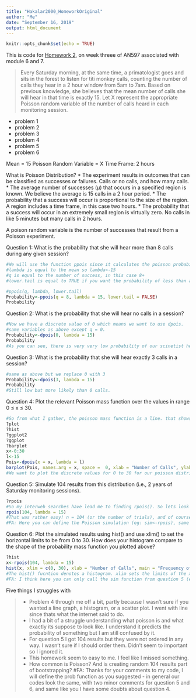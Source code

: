 ```yaml
---
title: "Hakalar2000_HomeworkOriginal"
author: "Me"
date: "September 16, 2019"
output: html_document
---
```


```r
knitr::opts_chunk$set(echo = TRUE)
```
This is code for [Homework 2](https://fuzzyatelin.github.io/bioanth-stats/homework-02.html), on week threee of AN597 associated with module 6 and 7. 

>Every Saturday morning, at the same time, a primatologist goes and sits in the forest to listen for titi monkey calls, counting the number of calls they hear in a 2 hour window from 5am to 7am. Based on previous knowledge, she believes that the mean number of calls she will hear in that time is exactly 15. Let X represent the appropriate Poisson random variable of the number of calls heard in each monitoring session.

* problem 1
* problem 2
* problem 3
* problem 4
* problem 5
* problem 6

Mean = 15
Poisson Random Variable = X
Time Frame: 2 hours

What is Poisson Distribution?
* The experiment results in outcomes that can be classified as successes or failures. Calls or no calls, and how many calls. 
* The average number of successes (μ) that occurs in a specified region is known. We believe the average is 15 calls in a 2 hour period.
* The probability that a success will occur is proportional to the size of the region. A region includes a time frame, in this case two hours. 
* The probability that a success will occur in an extremely small region is virtually zero. No calls in like 5 minutes but many calls in 2 hours.

A poison random variable is the number of successes that result from a Poisson experiment.

Question 1: What is the probability that she will hear more than 8 calls during any given session?
```r
#We will use the function ppois since it calculates the poisson probability for a variable that is not discrete. A discrete variable would be like exactly 8 calls, but we want to know the probablity of 8 calls and more.
#lambda is equal to the mean so lambda<-15
#q is equal to the number of success, in this case 8+
#lower.tail is equal to TRUE if you want the probability of less than a certain number and FALSE if you want probability of more than a certain number. Because we want to know the probability of the 8+ we want to use FALSE The default for this function is TRUE so we need to include lower in our function.

#ppois(q, lambda, lower.tail)
Probability<-ppois(q = 8, lambda = 15, lower.tail = FALSE)
Probability
```

Question 2: What is the probability that she will hear no calls in a session?
```r
#Now we have a discrete value of 0 which means we want to use dpois.
#same variables as above except q = 0. 
Probability<-dpois(0, lambda = 15)
Probability
#As you can see, there is very very low probability of our scinetist hearing nothing. 
```

Question 3: What is the probability that she will hear exactly 3 calls in a session?
```r
#same as above but we replace 0 with 3
Probability<-dpois(3, lambda = 15)
Probability
#Still low but more likely than 0 calls. 
```

Question 4: Plot the relevant Poisson mass function over the values in range 0 ≤ x ≤ 30.
```r
#So from what I gather, the poisson mass function is a line. that shows the distribution of probabilities for a given function. 
?plot
?hist
?ggplot2
?ggplot
?barplot
x<-0:30
l<-15
Pois<-dpois(x = x, lambda = l)
barplot(Pois, names.arg = x, space =  0, xlab = "Number of Calls", ylab = "Probability", main = "Probability Mass Function")
#We want to plot the discrete values for 0 to 30 for our poisson distribution which is why we used dpois. Not sure what the spce = 0 is about at all or the names.arg function either. 
```


Question 5: Simulate 104 results from this distribution (i.e., 2 years of Saturday monitoring sessions).
```r
?rpois
#So my interweb searches have lead me to finding rpois(). So lets look for a little information about rpois(). 
rpois(104, lambda = 15)
#That was rather easy! n = 104 (or the number of trials), and of course lambda still equals 15.
#FA: Here you can define the Poisson simulation (eg: sim<-rpois), same as you did for the probabilities, this can be helpful for question 6 - since question 6 is asking to run the simulated results from question 5.
```

Question 6: Plot the simulated results using hist() and use xlim() to set the horizontal limits to be from 0 to 30. How does your histogram compare to the shape of the probability mass function you plotted above?
```r
?hist
x<-rpois(104, lambda = 15)
hist(x, xlim = c(0, 30), xlab = "Number of Calls", main = "Frequency of calls over 104 observations")
#The hist() fucntion denotes a histogram. xlim sets the limits of the x axis, xlab lables the x axis and main labels the title of the histogram. 
#FA: I think here you can only call the sim function from question 5 (eg: hist(sim, ...).
```

Five things I struggles with

>* Problem 4 through me off a bit, partly because I wasn't sure if you wanted a line graph, a histogram, or a scatter plot. I went with line since thats what the internet said to do. 
>* I had a bit of a struggle understanding what poisson is and what exactly its suppose to look like. I understand it predicts the probability of something but I am still confused by it. 
>* For question 5 I got 104 results but they were not ordered in any way. I wasn't sure if I should order them. Didn't seem to important so I ignored it. 
>* This homework seem to easy to me. I feel like I missed something.
>* How common is Poisson? And is creating random 104 results part of bootstrapping? 
#FA: Thanks for your comments to my code, I will define the prob function as you suggested - in general our codes look the same, with two minor comments for question 5 and 6, and same like you I have some doubts about question 4.